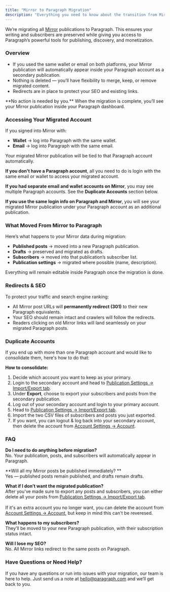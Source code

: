 ```yaml
---
title: "Mirror to Paragraph Migration"
description: "Everything you need to know about the transition from Mirror to Paragraph."
---
```


We’re migrating all [Mirror](https://mirror.xyz/) publications to Paragraph. This ensures your writing and subscribers are preserved while giving you access to Paragraph’s powerful tools for publishing, discovery, and monetization.

### Overview

- If you used the same wallet or email on both platforms, your Mirror publication will automatically appear inside your Paragraph account as a secondary publication.
- Nothing is deleted — you’ll have flexibility to merge, keep, or remove migrated content.
- Redirects are in place to protect your SEO and existing links.

<Note>
  **No action is needed by you.** When the migration is complete, you’ll see your Mirror publication inside your Paragraph dashboard.
</Note>

### Accessing Your Migrated Account

If you signed into Mirror with:

- **Wallet** → log into Paragraph with the same wallet.
- **Email** → log into Paragraph with the same email.

Your migrated Mirror publication will be tied to that Paragraph account automatically.

**If you don't have a Paragraph account**, all you need to do is login with the same email or wallet to access your migrated account.

**If you had separate email and wallet accounts on Mirror**, you may see multiple Paragraph accounts. See the **Duplicate Accounts** section below.

**If you use the same login info on Paragraph and Mirror**, you will see your migrated Mirror publication under your Paragraph account as an additional publication.

### What Moved From Mirror to Paragraph

Here’s what happens to your Mirror data during migration:

- **Published posts** → moved into a new Paragraph publication.
- **Drafts** → preserved and migrated as drafts.
- **Subscribers** → moved into that publication’s subscriber list.
- **Publication settings** → migrated where possible (name, description).

Everything will remain editable inside Paragraph once the migration is done.

### Redirects & SEO

To protect your traffic and search engine ranking:

- All Mirror post URLs will **permanently redirect (301)** to their new Paragraph equivalents.
- Your SEO should remain intact and crawlers will follow the redirects.
- Readers clicking on old Mirror links will land seamlessly on your migrated Paragraph posts.

### Duplicate Accounts

If you end up with more than one Paragraph account and would like to consolidate them, here's how to do that:

**How to consolidate:**

1. Decide which account you want to keep as your primary.
2. Login to the secondary account and head to [Publication Settings → Import/Export tab](https://paragraph.com/settings/publication/import-export).
3. Under **Export**, choose to export your subscribers and posts from the secondary publication.
4. Log out of your secondary account and login to your primary account.
5. Head to [Publication Settings → Import/Export tab](https://paragraph.com/settings/publication/import-export).
6. Import the two CSV files of subscribers and posts you just exported.
7. If you want, you can logout & log back into your secondary account, then delete the account from [Account Settings → Account](https://paragraph.com/settings/account/account).

### FAQ

**Do I need to do anything before migration?**\
No. Your publication, posts, and subscribers will automatically appear in Paragraph.

\*\*Will all my Mirror posts be published immediately? \*\*\
Yes — published posts remain published, and drafts remain drafts.

**What if I don’t want the migrated publication?**\
After you've made sure to export any posts and subscribers, you can either delete all your posts from [Publication Settings → Import/Export tab](https://paragraph.com/settings/publication/import-export). \
\
If it's an extra account you no longer want, you can delete the account from [Account Settings → Account](https://paragraph.com/settings/account/account), but keep in mind this can't be reveresed.

**What happens to my subscribers?**\
They’ll be moved to your new Paragraph publication, with their subscription status intact.

**Will I lose my SEO?**\
No. All Mirror links redirect to the same posts on Paragraph.

### Have Questions or Need Help?

If you have any questions or run into issues with your migration, our team is here to help. Just send us a note at [hello@paragraph.com](mailto:hello@paragraph.com) and we’ll get back to you.